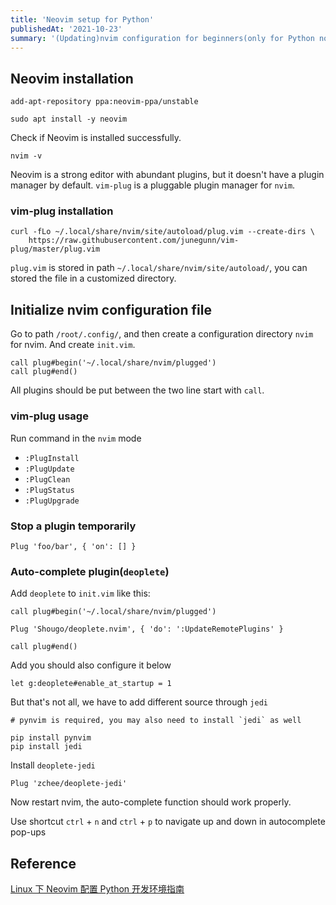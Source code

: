 ```yaml
---
title: 'Neovim setup for Python'
publishedAt: '2021-10-23'
summary: '(Updating)nvim configuration for beginners(only for Python now)'
---
```



## Neovim installation

```
add-apt-repository ppa:neovim-ppa/unstable

sudo apt install -y neovim
```

Check if Neovim is installed successfully.

```
nvim -v
```

Neovim is a strong editor with abundant plugins, but it doesn't have a plugin manager by default. `vim-plug` is a pluggable plugin manager for `nvim`.


### vim-plug installation

```
curl -fLo ~/.local/share/nvim/site/autoload/plug.vim --create-dirs \
    https://raw.githubusercontent.com/junegunn/vim-plug/master/plug.vim
```

`plug.vim` is stored in path `~/.local/share/nvim/site/autoload/`, you can stored the file in a customized directory.


## Initialize nvim configuration file

Go to path `/root/.config/`, and then create a configuration directory `nvim` for nvim. And create `init.vim`.

```vim:init.vim
call plug#begin('~/.local/share/nvim/plugged')
call plug#end()
```

All plugins should be put between the two line start with `call`.


### vim-plug usage

Run command in the `nvim` mode

- `:PlugInstall`
- `:PlugUpdate`
- `:PlugClean`
- `:PlugStatus`
- `:PlugUpgrade`


### Stop a plugin temporarily

```
Plug 'foo/bar', { 'on': [] }
```


### Auto-complete plugin(`deoplete`)

Add `deoplete` to `init.vim` like this:

```vim:init.vim
call plug#begin('~/.local/share/nvim/plugged')

Plug 'Shougo/deoplete.nvim', { 'do': ':UpdateRemotePlugins' }

call plug#end()
```

Add you should also configure it below

```
let g:deoplete#enable_at_startup = 1
```

But that's not all, we have to add different source through `jedi`

```
# pynvim is required, you may also need to install `jedi` as well

pip install pynvim
pip install jedi
```

Install `deoplete-jedi`

```
Plug 'zchee/deoplete-jedi'
```

Now restart nvim, the auto-complete function should work properly.

Use shortcut `ctrl` + `n` and `ctrl` + `p` to  navigate up and down in autocomplete pop-ups 


## Reference

[Linux 下 Neovim 配置 Python 开发环境指南](https://jdhao.github.io/2018/09/05/centos_nvim_install_use_guide/)